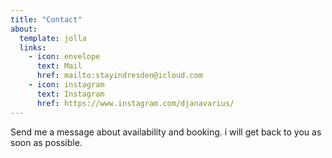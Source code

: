 ```yaml
---
title: "Contact"
about:
  template: jolla
  links:
    - icon: envelope
      text: Mail
      href: mailto:stayindresden@icloud.com
    - icon: instagram
      text: Instagram
      href: https://www.instagram.com/djanavarius/
---
```


Send me a message about availability and booking. i will get back to you as soon as possible.
